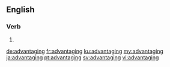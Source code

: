 ==English==

===Verb===
{{head|en|present participle}}

# {{present participle of|advantage|lang=en|nocat=1}}

[[de:advantaging]]
[[fr:advantaging]]
[[ku:advantaging]]
[[my:advantaging]]
[[ja:advantaging]]
[[pt:advantaging]]
[[sv:advantaging]]
[[vi:advantaging]]